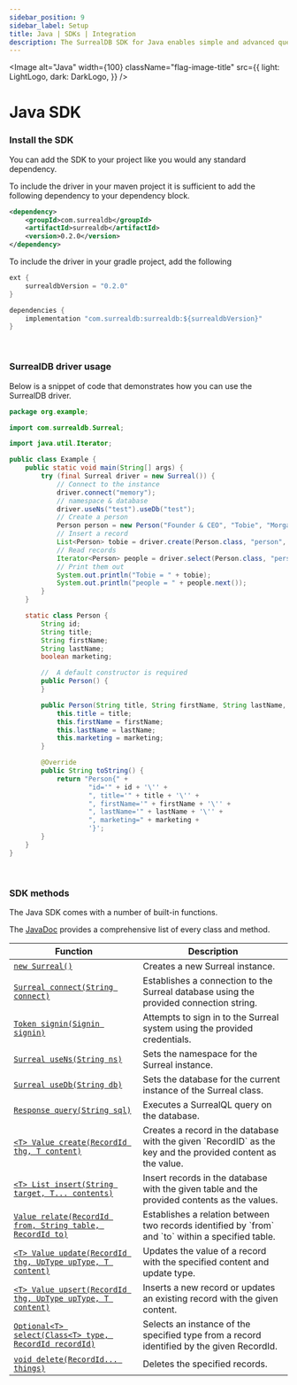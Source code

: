 ```yaml
---
sidebar_position: 9
sidebar_label: Setup
title: Java | SDKs | Integration
description: The SurrealDB SDK for Java enables simple and advanced querying of a remote or embedded database.
---
```



<Image
    alt="Java"
    width={100}
    className="flag-image-title"
    src={{
        light: LightLogo,
        dark: DarkLogo,
    }}
/>

# Java SDK

### Install the SDK

You can add the SDK to your project like you would any standard dependency.

To include the driver in your maven project it is sufficient to add the following dependency to your dependency block.


```xml
<dependency>
    <groupId>com.surrealdb</groupId>
    <artifactId>surrealdb</artifactId>
    <version>0.2.0</version>
</dependency>
```

To include the driver in your gradle project, add the following

```java
ext {
	surrealdbVersion = "0.2.0"
}

dependencies {
    implementation "com.surrealdb:surrealdb:${surrealdbVersion}"
}
```

<br />

### SurrealDB driver usage

Below is a snippet of code that demonstrates how you can use the SurrealDB driver.

```java
package org.example;

import com.surrealdb.Surreal;

import java.util.Iterator;

public class Example {
    public static void main(String[] args) {
        try (final Surreal driver = new Surreal()) {
            // Connect to the instance
            driver.connect("memory");
            // namespace & database
            driver.useNs("test").useDb("test");
            // Create a person
            Person person = new Person("Founder & CEO", "Tobie", "Morgan Hitchcock", true);
            // Insert a record
            List<Person> tobie = driver.create(Person.class, "person", person);
            // Read records
            Iterator<Person> people = driver.select(Person.class, "person");
            // Print them out
            System.out.println("Tobie = " + tobie);
            System.out.println("people = " + people.next());
        }
    }

    static class Person {
        String id;
        String title;
        String firstName;
        String lastName;
        boolean marketing;

        //  A default constructor is required
        public Person() {
        }

        public Person(String title, String firstName, String lastName, boolean marketing) {
            this.title = title;
            this.firstName = firstName;
            this.lastName = lastName;
            this.marketing = marketing;
        }

        @Override
        public String toString() {
            return "Person{" +
                    "id='" + id + '\'' +
                    ", title='" + title + '\'' +
                    ", firstName='" + firstName + '\'' +
                    ", lastName='" + lastName + '\'' +
                    ", marketing=" + marketing +
                    '}';
        }
    }
}
```

<br />

### SDK methods

The Java SDK comes with a number of built-in functions.

The <a href="https://surrealdb.github.io/surrealdb.java/javadoc/com/surrealdb/package-summary.html">JavaDoc</a> provides a comprehensive list of every class and method.

<table>
    <thead>
        <tr>
            <th colspan="2" scope="col">Function</th>
            <th colspan="2" scope="col">Description</th>
        </tr>
    </thead>
    <tbody>
        <tr>
            <td colspan="2" scope="row" data-label="Function"><a href="https://surrealdb.github.io/surrealdb.java/javadoc/com/surrealdb/Surreal.html#%3Cinit%3E()"><code>new Surreal()</code></a></td>
            <td colspan="2" scope="row" data-label="Description">Creates a new Surreal instance.</td>
        </tr>
        <tr>
            <td colspan="2" scope="row" data-label="Description"><a href="https://surrealdb.github.io/surrealdb.java/javadoc/com/surrealdb/Surreal.html#connect(java.lang.String)"><code>Surreal connect(String connect)</code></a></td>
            <td colspan="2" scope="row" data-label="Description">Establishes a connection to the Surreal database using the provided connection string.</td>
        </tr>
        <tr>
            <td colspan="2" scope="row" data-label="Function"><a href="https://surrealdb.github.io/surrealdb.java/javadoc/com/surrealdb/Surreal.html#signin(com.surrealdb.signin.Signin)"><code>Token signin(Signin signin)</code></a></td>
            <td colspan="2" scope="row" data-label="Description">Attempts to sign in to the Surreal system using the provided credentials.</td>
        </tr>
        <tr>
            <td colspan="2" scope="row" data-label="Function"><a href="https://surrealdb.github.io/surrealdb.java/javadoc/com/surrealdb/Surreal.html#useNs(java.lang.String)"><code>Surreal useNs(String ns)</code></a></td>
            <td colspan="2" scope="row" data-label="Description">Sets the namespace for the Surreal instance.</td>
        </tr>
        <tr>
            <td colspan="2" scope="row" data-label="Function"><a href="https://surrealdb.github.io/surrealdb.java/javadoc/com/surrealdb/Surreal.html#useDb(java.lang.String)"><code>Surreal useDb(String db)</code></a></td>
            <td colspan="2" scope="row" data-label="Description">Sets the database for the current instance of the Surreal class.</td>
        </tr>
        <tr>
            <td colspan="2" scope="row" data-label="Function"><a href="https://surrealdb.github.io/surrealdb.java/javadoc/com/surrealdb/Surreal.html#query(java.lang.String)"><code>Response query(String sql)</code></a></td>
            <td colspan="2" scope="row" data-label="Description">Executes a SurrealQL query on the database.</td>
        </tr>
        <tr>
            <td colspan="2" scope="row" data-label="Function"><a href="https://surrealdb.github.io/surrealdb.java/javadoc/com/surrealdb/Surreal.html#create(com.surrealdb.RecordId,java.lang.Object)"><code>&lt;T&gt; Value create(RecordId thg, T content)</code></a></td>
            <td colspan="2" scope="row" data-label="Description">Creates a record in the database with the given `RecordID` as the key and the provided content as the value.</td>
        </tr>
        <tr>
            <td colspan="2" scope="row" data-label="Function"><a href="https://surrealdb.github.io/surrealdb.java/javadoc/com/surrealdb/Surreal.html#insert(java.lang.String,java.lang.Object[])"><code>&lt;T&gt; List<Value> insert(String target, T... contents)</code></a></td>
            <td colspan="2" scope="row" data-label="Description">Insert records in the database with the given table and the provided contents as the values.</td>
        </tr>
        <tr>
            <td colspan="2" scope="row" data-label="Function"><a href="https://surrealdb.github.io/surrealdb.java/javadoc/com/surrealdb/Surreal.html#relate(com.surrealdb.RecordId,java.lang.String,com.surrealdb.RecordId)"><code>Value relate(RecordId from, String table, RecordId to)</code></a></td>
            <td colspan="2" scope="row" data-label="Description">Establishes a relation between two records identified by `from` and `to` within a specified table.</td>
        </tr>
        <tr>
            <td colspan="2" scope="row" data-label="Function"><a href="https://surrealdb.github.io/surrealdb.java/javadoc/com/surrealdb/Surreal.html#relate(com.surrealdb.RecordId,java.lang.String,com.surrealdb.RecordId,java.lang.Object)"><code>&lt;T&gt; Value update(RecordId thg, UpType upType, T content)</code></a></td>
            <td colspan="2" scope="row" data-label="Description">Updates the value of a record with the specified content and update type.</td>
        </tr>
        <tr>
            <td colspan="2" scope="row" data-label="Function"><a href="https://surrealdb.github.io/surrealdb.java/javadoc/com/surrealdb/Surreal.html#upsert(com.surrealdb.RecordId,com.surrealdb.UpType,java.lang.Object)"><code>&lt;T&gt; Value upsert(RecordId thg, UpType upType, T content)</code></a></td>
            <td colspan="2" scope="row" data-label="Description">Inserts a new record or updates an existing record with the given content.</td>
        </tr>
        <tr>
            <td colspan="2" scope="row" data-label="Function"><a href="https://surrealdb.github.io/surrealdb.java/javadoc/com/surrealdb/Surreal.html#select(java.lang.Class,com.surrealdb.RecordId)"><code>Optional&lt;T&gt; select(Class&lt;T&gt; type, RecordId recordId)</code></a></td>
            <td colspan="2" scope="row" data-label="Description">Selects an instance of the specified type from a record identified by the given RecordId.</td>
        </tr>
         <tr>
            <td colspan="2" scope="row" data-label="Function"><a href="https://surrealdb.github.io/surrealdb.java/javadoc/com/surrealdb/Surreal.html#delete(com.surrealdb.RecordId...)"><code>void delete(RecordId... things)</code></a></td>
            <td colspan="2" scope="row" data-label="Description">Deletes the specified records.</td>
        </tr>
    </tbody>
</table>